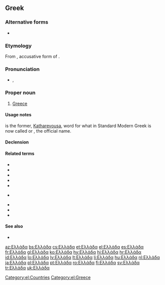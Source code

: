 ==Greek==

===Alternative forms===
* {{l|el|Ελλάς|tr=Ellás|g=f}}

===Etymology===
From {{etyl|grc|el}} {{term|Ἑλλάδα||tr=Hellada|lang=grc}}, accusative form of {{term|Ἑλλάς||Greece|tr=Hellas|lang=grc}}.

===Pronunciation===
* {{IPA|/eˈlaða/|lang=el}}, {{X-SAMPA|/e"laDa/|lang=el}}

===Proper noun===
{{el-noun-proper|f|Elláda}}
# [[Greece]]

====Usage notes====
{{l|el|Ελλάς|tr=Ellás}} is the former, [[Katharevousa]], word for what in Standard Modern Greek is now called {{l|el|Ελλάδα|tr=Elláda}} or {{l|el|Ελληνική Δημοκρατία|tr=Ellinikí Dimokratía}}, the official name.

====Declension====
{{el-nF-α-2a|Ελλάδ}}

====Related terms====
{{rel-top|Hellenistic}}
* {{el-l|αρχαία ελληνικά|tr=elliniká|gloss=the ancient Greek language|g=n|g2=p}}
* {{el-l|ελλαδικός|gloss=Greek, Helladic|tr=ellinikós}}
* {{el-l|Έλληνας|gloss=a male Greek|g=m|tr=ellinikós}}
* {{el-l|Ελληνίδα|gloss=a female Greek|g=f|tr=ellinikós}}
* {{el-l|ελληνικά|tr=elliniká|gloss=the Greek language|g=n|g2=p}}
{{rel-mid}}
* {{el-l|ελληνικός|gloss=Greek|tr=ellinikós}} {{qualifier|adjective}}
* {{el-l|ελληνιστικός|gloss=Hellenistic|tr=ellinistikós}}
* {{el-l|ελληνορωμαϊκός|gloss=Greco-Roman|tr=ellinoromaïkós}}
* {{el-l|νέα ελληνικά|tr=néa elliniká|gloss=the modern Greek language|g=n|g2=p}}
{{rel-bottom}}

====See also====
* {{pedialite|lang=el}}

[[Category:el:Countries]]
[[Category:el:Greece]]

{{DEFAULTSORT:ελλαδα}}

[[az:Ελλάδα]]
[[bs:Ελλάδα]]
[[cs:Ελλάδα]]
[[et:Ελλάδα]]
[[el:Ελλάδα]]
[[es:Ελλάδα]]
[[fr:Ελλάδα]]
[[gl:Ελλάδα]]
[[ko:Ελλάδα]]
[[hy:Ελλάδα]]
[[hi:Ελλάδα]]
[[hr:Ελλάδα]]
[[id:Ελλάδα]]
[[lo:Ελλάδα]]
[[lv:Ελλάδα]]
[[lt:Ελλάδα]]
[[li:Ελλάδα]]
[[hu:Ελλάδα]]
[[nl:Ελλάδα]]
[[ja:Ελλάδα]]
[[pl:Ελλάδα]]
[[pt:Ελλάδα]]
[[ro:Ελλάδα]]
[[fi:Ελλάδα]]
[[sv:Ελλάδα]]
[[tr:Ελλάδα]]
[[uk:Ελλάδα]]